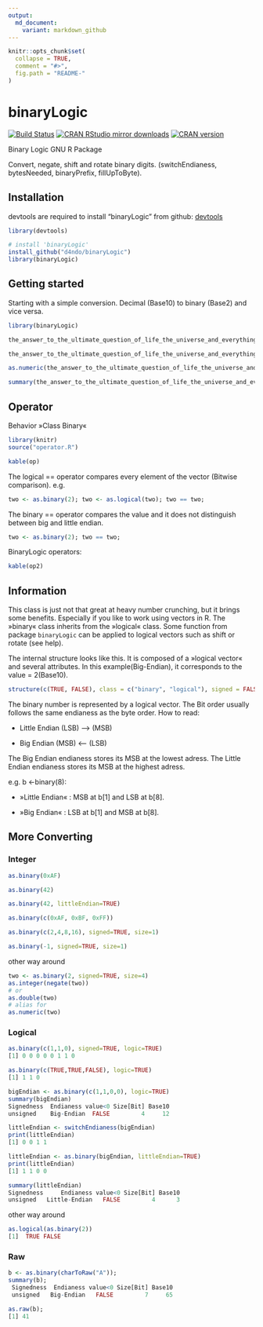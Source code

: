 ```yaml
---
output:
  md_document:
    variant: markdown_github
---
```


<!-- README.md is generated from README.Rmd. Please edit that file -->

```r
knitr::opts_chunk$set(
  collapse = TRUE,
  comment = "#>",
  fig.path = "README-"
)
```

binaryLogic
===========

[![Build Status](https://travis-ci.org/d4ndo/binaryLogic.png)](https://travis-ci.org/d4ndo/binaryLogic)
[![CRAN RStudio mirror downloads](http://cranlogs.r-pkg.org/badges/binaryLogic)](http://cran.r-project.org/web/packages/binaryLogic/index.html)
[![CRAN version](http://www.r-pkg.org/badges/version/binaryLogic)](http://cran.r-project.org/package=binaryLogic)


Binary Logic GNU R Package

Convert, negate, shift and rotate binary digits.
(switchEndianess, bytesNeeded, binaryPrefix, fillUpToByte).

## Installation

devtools are required to install "binaryLogic" from github: [devtools](https://github.com/hadley/devtools)

```R
library(devtools)

# install 'binaryLogic'
install_github("d4ndo/binaryLogic")
library(binaryLogic)
```

Getting started
---------------

Starting with a simple conversion. Decimal (Base10) to binary (Base2) and vice versa.
```r
library(binaryLogic)
```

```r
the_answer_to_the_ultimate_question_of_life_the_universe_and_everything <- as.binary(42)

the_answer_to_the_ultimate_question_of_life_the_universe_and_everything

as.numeric(the_answer_to_the_ultimate_question_of_life_the_universe_and_everything)

summary(the_answer_to_the_ultimate_question_of_life_the_universe_and_everything)
```

Operator
---------

Behavior »Class Binary«

```r
library(knitr)
source("operator.R")
```

```r
kable(op)
```

The logical == operator compares every element of the vector (Bitwise comparison). e.g. 

```r
two <- as.binary(2); two <- as.logical(two); two == two;
```
The binary == operator compares the value and it does not distinguish between big and little endian.

```r
two <- as.binary(2); two == two;
```

BinaryLogic operators:


```r
kable(op2)
```

Information
-----------

This class is just not that great at heavy number crunching, but it brings some benefits. Especially if you like to work using vectors in R. The »binary« class inherits from the »logical« class. Some function from package ``binaryLogic`` can be applied to logical vectors such as shift or rotate (see help).

The internal structure looks like this. It is composed of a »logical vector« and several attributes. In this example(Big-Endian), it corresponds to the value = 2(Base10).

```r
structure(c(TRUE, FALSE), class = c("binary", "logical"), signed = FALSE, littleEndian = FALSE)
```

The binary number is represented by a logical vector. The Bit order usually follows the same endianess as the byte order. How to read:

* Little Endian (LSB) —> (MSB)

* Big Endian (MSB) <— (LSB)

The Big Endian endianess stores its MSB at the lowest adress. 
The Little Endian endianess stores its MSB at the highest adress.

e.g. b <-binary(8):

* »Little Endian« : MSB at b[1] and LSB at b[8].

* »Big Endian« : LSB at b[1] and MSB at b[8].


More Converting
---------------
### Integer

```r
as.binary(0xAF)

as.binary(42)

as.binary(42, littleEndian=TRUE)

as.binary(c(0xAF, 0xBF, 0xFF))

as.binary(c(2,4,8,16), signed=TRUE, size=1)

as.binary(-1, signed=TRUE, size=1)
```

other way around

```R
two <- as.binary(2, signed=TRUE, size=4)
as.integer(negate(two))
# or
as.double(two)
# alias for
as.numeric(two)
```

### Logical


```R
as.binary(c(1,1,0), signed=TRUE, logic=TRUE)
[1] 0 0 0 0 0 1 1 0

as.binary(c(TRUE,TRUE,FALSE), logic=TRUE)
[1] 1 1 0

bigEndian <- as.binary(c(1,1,0,0), logic=TRUE)
summary(bigEndian)
Signedness  Endianess value<0 Size[Bit] Base10
unsigned    Big-Endian  FALSE         4     12

littleEndian <- switchEndianess(bigEndian)
print(littleEndian)
[1] 0 0 1 1

littleEndian <- as.binary(bigEndian, littleEndian=TRUE)
print(littleEndian)
[1] 1 1 0 0

summary(littleEndian)
Signedness     Endianess value<0 Size[Bit] Base10
unsigned   Little-Endian   FALSE         4      3
```

other way around

```R
as.logical(as.binary(2))
[1]  TRUE FALSE
```

### Raw

```R
b <- as.binary(charToRaw("A")); 
summary(b);
 Signedness  Endianess value<0 Size[Bit] Base10
 unsigned   Big-Endian   FALSE         7     65

as.raw(b);
[1] 41
```




